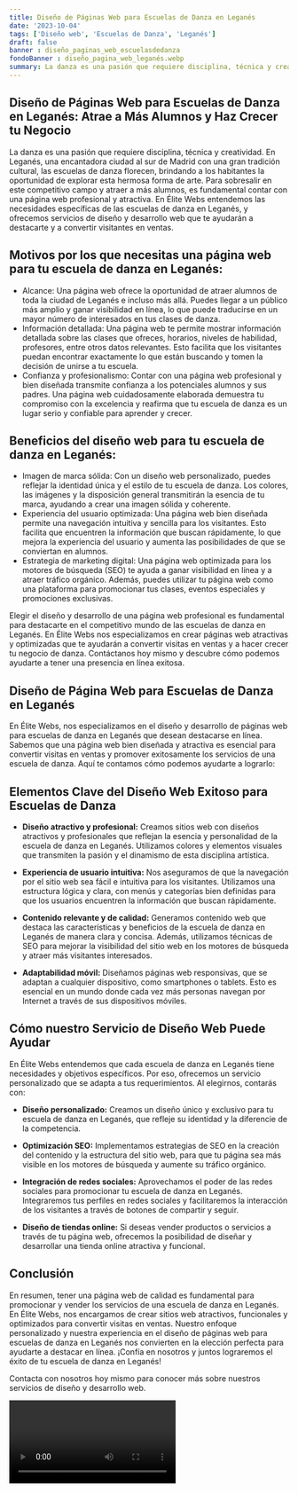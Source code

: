```yaml
---
title: Diseño de Páginas Web para Escuelas de Danza en Leganés
date: '2023-10-04'
tags: ['Diseño web', 'Escuelas de Danza', 'Leganés']
draft: false
banner : diseño_paginas_web_escuelasdedanza
fondoBanner : diseño_pagina_web_leganés.webp
summary: La danza es una pasión que requiere disciplina, técnica y creatividad. En Leganés, una encantadora ciudad al sur de Madrid con una gran tradición cultural, las escuelas de danza florecen, brindando a los habitantes la oportunidad de explorar esta hermosa forma de arte. Para sobresalir en este competitivo campo y atraer a más alumnos, es fundamental contar con una página web profesional y atractiva. En Élite Webs entendemos las necesidades específicas de las escuelas de danza en Leganés, y ofrecemos servicios de diseño y desarrollo web que te ayudarán a destacarte y a convertir visitantes en ventas.
---
```


## Diseño de Páginas Web para Escuelas de Danza en Leganés: Atrae a Más Alumnos y Haz Crecer tu Negocio

La danza es una pasión que requiere disciplina, técnica y creatividad. En Leganés, una encantadora ciudad al sur de Madrid con una gran tradición cultural, las escuelas de danza florecen, brindando a los habitantes la oportunidad de explorar esta hermosa forma de arte. Para sobresalir en este competitivo campo y atraer a más alumnos, es fundamental contar con una página web profesional y atractiva. En Élite Webs entendemos las necesidades específicas de las escuelas de danza en Leganés, y ofrecemos servicios de diseño y desarrollo web que te ayudarán a destacarte y a convertir visitantes en ventas.

## Motivos por los que necesitas una página web para tu escuela de danza en Leganés:

- Alcance: Una página web ofrece la oportunidad de atraer alumnos de toda la ciudad de Leganés e incluso más allá. Puedes llegar a un público más amplio y ganar visibilidad en línea, lo que puede traducirse en un mayor número de interesados en tus clases de danza.
- Información detallada: Una página web te permite mostrar información detallada sobre las clases que ofreces, horarios, niveles de habilidad, profesores, entre otros datos relevantes. Esto facilita que los visitantes puedan encontrar exactamente lo que están buscando y tomen la decisión de unirse a tu escuela.
- Confianza y profesionalismo: Contar con una página web profesional y bien diseñada transmite confianza a los potenciales alumnos y sus padres. Una página web cuidadosamente elaborada demuestra tu compromiso con la excelencia y reafirma que tu escuela de danza es un lugar serio y confiable para aprender y crecer. 

## Beneficios del diseño web para tu escuela de danza en Leganés:

- Imagen de marca sólida: Con un diseño web personalizado, puedes reflejar la identidad única y el estilo de tu escuela de danza. Los colores, las imágenes y la disposición general transmitirán la esencia de tu marca, ayudando a crear una imagen sólida y coherente.
- Experiencia del usuario optimizada: Una página web bien diseñada permite una navegación intuitiva y sencilla para los visitantes. Esto facilita que encuentren la información que buscan rápidamente, lo que mejora la experiencia del usuario y aumenta las posibilidades de que se conviertan en alumnos.
- Estrategia de marketing digital: Una página web optimizada para los motores de búsqueda (SEO) te ayuda a ganar visibilidad en línea y a atraer tráfico orgánico. Además, puedes utilizar tu página web como una plataforma para promocionar tus clases, eventos especiales y promociones exclusivas.

Elegir el diseño y desarrollo de una página web profesional es fundamental para destacarte en el competitivo mundo de las escuelas de danza en Leganés. En Élite Webs nos especializamos en crear páginas web atractivas y optimizadas que te ayudarán a convertir visitas en ventas y a hacer crecer tu negocio de danza. Contáctanos hoy mismo y descubre cómo podemos ayudarte a tener una presencia en línea exitosa.

<GifSeo />

<Cta />

## Diseño de Página Web para Escuelas de Danza en Leganés

En Élite Webs, nos especializamos en el diseño y desarrollo de páginas web para escuelas de danza en Leganés que desean destacarse en línea. Sabemos que una página web bien diseñada y atractiva es esencial para convertir visitas en ventas y promover exitosamente los servicios de una escuela de danza. Aquí te contamos cómo podemos ayudarte a lograrlo:

## Elementos Clave del Diseño Web Exitoso para Escuelas de Danza

- **Diseño atractivo y profesional:** Creamos sitios web con diseños atractivos y profesionales que reflejan la esencia y personalidad de la escuela de danza en Leganés. Utilizamos colores y elementos visuales que transmiten la pasión y el dinamismo de esta disciplina artística.

- **Experiencia de usuario intuitiva:** Nos aseguramos de que la navegación por el sitio web sea fácil e intuitiva para los visitantes. Utilizamos una estructura lógica y clara, con menús y categorías bien definidas para que los usuarios encuentren la información que buscan rápidamente. 

- **Contenido relevante y de calidad:** Generamos contenido web que destaca las características y beneficios de la escuela de danza en Leganés de manera clara y concisa. Además, utilizamos técnicas de SEO para mejorar la visibilidad del sitio web en los motores de búsqueda y atraer más visitantes interesados.

- **Adaptabilidad móvil:** Diseñamos páginas web responsivas, que se adaptan a cualquier dispositivo, como smartphones o tablets. Esto es esencial en un mundo donde cada vez más personas navegan por Internet a través de sus dispositivos móviles.

## Cómo nuestro Servicio de Diseño Web Puede Ayudar

En Élite Webs entendemos que cada escuela de danza en Leganés tiene necesidades y objetivos específicos. Por eso, ofrecemos un servicio personalizado que se adapta a tus requerimientos. Al elegirnos, contarás con:

- **Diseño personalizado:** Creamos un diseño único y exclusivo para tu escuela de danza en Leganés, que refleje su identidad y la diferencie de la competencia.

- **Optimización SEO:** Implementamos estrategias de SEO en la creación del contenido y la estructura del sitio web, para que tu página sea más visible en los motores de búsqueda y aumente su tráfico orgánico.

- **Integración de redes sociales:** Aprovechamos el poder de las redes sociales para promocionar tu escuela de danza en Leganés. Integraremos tus perfiles en redes sociales y facilitaremos la interacción de los visitantes a través de botones de compartir y seguir.

- **Diseño de tiendas online:** Si deseas vender productos o servicios a través de tu página web, ofrecemos la posibilidad de diseñar y desarrollar una tienda online atractiva y funcional.

## Conclusión

En resumen, tener una página web de calidad es fundamental para promocionar y vender los servicios de una escuela de danza en Leganés. En Élite Webs, nos encargamos de crear sitios web atractivos, funcionales y optimizados para convertir visitas en ventas. Nuestro enfoque personalizado y nuestra experiencia en el diseño de páginas web para escuelas de danza en Leganés nos convierten en la elección perfecta para ayudarte a destacar en línea. ¡Confía en nosotros y juntos lograremos el éxito de tu escuela de danza en Leganés!

Contacta con nosotros hoy mismo para conocer más sobre nuestros servicios de diseño y desarrollo web.


<Video />

<CtaBot job='Escuelas de Danza' city='Leganés'/>

<Gmaps query='Leganés+españa+maps' />